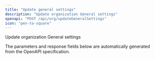 ```yaml
---
title: "Update general settings"
description: "Update organization General settings"
openapi: "POST /api/org/updateGeneralSettings"
icon: "pen-to-square"
---
```


Update organization General settings

<Note>
The parameters and response fields below are automatically generated from the OpenAPI specification.
</Note>
